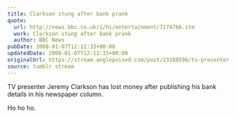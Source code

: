 ```yaml
---
title: Clarkson stung after bank prank
quote:
  url: http://news.bbc.co.uk/1/hi/entertainment/7174760.stm
  work: Clarkson stung after bank prank
  author: BBC News
pubDate: 2008-01-07T12:12:33+00:00
updatedDate: 2008-01-07T12:12:33+00:00
originalUrl: https://stream.anglepoised.com/post/23188596/tv-presenter-jeremy-clarkson-has-lost-money-after
source: tumblr stream
---
```


TV presenter Jeremy Clarkson has lost money after publishing his bank details in his newspaper column.

Ho ho ho.
